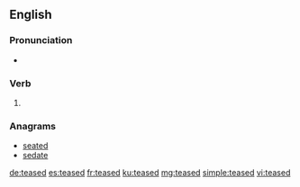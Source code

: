 ==English==

===Pronunciation===
* {{IPA|/tiːzd/|lang=en}}

===Verb===
{{head|en|verb form}}

# {{en-past of|tease}}

===Anagrams===
* [[seated#English|seated]]
* [[sedate#English|sedate]]

[[de:teased]]
[[es:teased]]
[[fr:teased]]
[[ku:teased]]
[[mg:teased]]
[[simple:teased]]
[[vi:teased]]